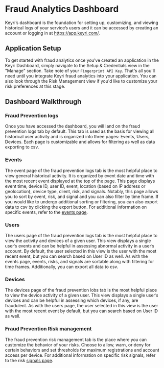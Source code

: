 # Fraud Analytics Dashboard

Keyri’s dashboard is the foundation for setting up, customizing, and viewing historical logs of your service’s users and it can be accessed by creating an account or logging in at https://app.keyri.com/.

## Application Setup

To get started with fraud analytics once you've created an application in the Keyri Dashboard, simply navigate to the Setup & Credentials view in the "Manage" section. Take note of your `Fingerprint API Key`. That's all you'll need until you integrate Keyri fraud analytics into your application. You can also look through the Risk Management view if you'd like to customize your risk preferences at this stage.

## Dashboard Walkthrough

### Fraud Prevention logs

Once you have accessed the dashboard, you will land on the fraud prevention logs tab by default. This tab is used as the basis for viewing all historical user activity and is organized into three pages: Events, Users, Devices. Each page is customizable and allows for filtering as well as data exporting to csv.

### Events

The event page of the fraud prevention logs tab is the most helpful place to view general historical activity. It is organized by event date and time with the most recent event displayed at the top of the page. This page displays event time, device ID, user ID, event, location (based on IP address or geolocation), device type, client, risk, and signals. Notably, this page allows you to sort by event, risk, and signal and you can also filter by time frame. If you would like to undergo additional sorting or filtering, you can also export data to csv by clicking the export button. For additional information on specific events, refer to the [events page](/device-fingerprinting/events).

### Users

The users page of the fraud prevention logs tab is the most helpful place to view the activity and devices of a given user. This view displays a single user’s events and can be helpful in assessing abnormal activity in a user’s account. By default, the user selected in this view is the user with the most recent event, but you can search based on User ID as well. As with the events page, events, risks, and signals are sortable along with filtering for time frames. Additionally, you can export all data to csv.

### Devices

The devices page of the fraud prevention lobs tab is the most helpful place to view the device activity of a given user. This view displays a single user’s devices and can be helpful in assessing which devices, if any, are fraudulent. As with the users page, the user selected in this view is the user with the most recent event by default, but you can search based on User ID as well.

### Fraud Prevention Risk management

The fraud prevention risk management tab is the place where you can customize the behavior of your risks. Choose to allow, warn, or deny for certain behaviors and set thresholds for maximum registrations and account access per device. For additional information on specific risk signals, refer to the risk [signals page](device-fingerprinting/risk-signals).
